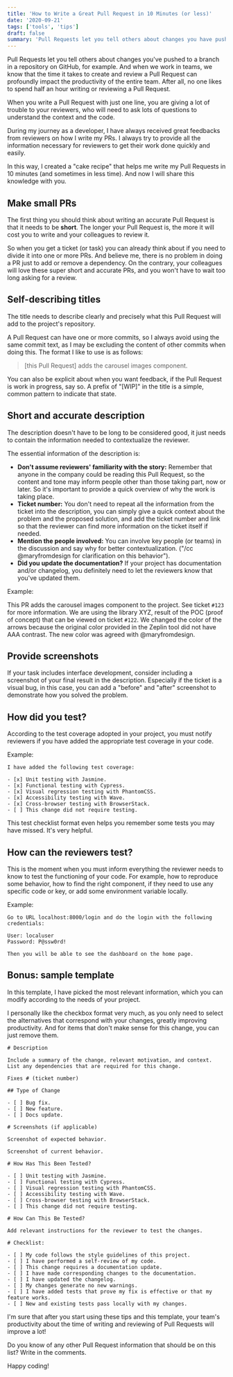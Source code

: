 ```yaml
---
title: 'How to Write a Great Pull Request in 10 Minutes (or less)'
date: '2020-09-21'
tags: ['tools', 'tips']
draft: false
summary: 'Pull Requests let you tell others about changes you have pushed to a branch in a repository on GitHub, for example. And when we work in teams, we know that the time it takes to create and review a Pull Request can profoundly impact the productivity of the entire team. This is why I created a "cake recipe" that helps me write my Pull Requests in 10 minutes (and sometimes in less time). And now I will share this knowledge with you.'
---
```


Pull Requests let you tell others about changes you've pushed to a branch in a repository on GitHub, for example. And when we work in teams, we know that the time it takes to create and review a Pull Request can profoundly impact the productivity of the entire team. After all, no one likes to spend half an hour writing or reviewing a Pull Request.

When you write a Pull Request with just one line, you are giving a lot of trouble to your reviewers, who will need to ask lots of questions to understand the context and the code.

During my journey as a developer, I have always received great feedbacks from reviewers on how I write my PRs. I always try to provide all the information necessary for reviewers to get their work done quickly and easily.

In this way, I created a "cake recipe" that helps me write my Pull Requests in 10 minutes (and sometimes in less time). And now I will share this knowledge with you.

## Make small PRs

The first thing you should think about writing an accurate Pull Request is that it needs to be **short**. The longer your Pull Request is, the more it will cost you to write and your colleagues to review it.

So when you get a ticket (or task) you can already think about if you need to divide it into one or more PRs. And believe me, there is no problem in doing a PR just to add or remove a dependency. On the contrary, your colleagues will love these super short and accurate PRs, and you won't have to wait too long asking for a review.

## Self-describing titles

The title needs to describe clearly and precisely what this Pull Request will add to the project's repository.

A Pull Request can have one or more commits, so I always avoid using the same commit text, as I may be excluding the content of other commits when doing this. The format I like to use is as follows:

> [this Pull Request] adds the carousel images component.

You can also be explicit about when you want feedback, if the Pull Request is work in progress, say so. A prefix of "[WIP]" in the title is a simple, common pattern to indicate that state.

## Short and accurate description

The description doesn't have to be long to be considered good, it just needs to contain the information needed to contextualize the reviewer.

The essential information of the description is:

- **Don't assume reviewers' familiarity with the story:** Remember that anyone in the company could be reading this Pull Request, so the content and tone may inform people other than those taking part, now or later. So it's important to provide a quick overview of why the work is taking place.
- **Ticket number:** You don't need to repeat all the information from the ticket into the description, you can simply give a quick context about the problem and the proposed solution, and add the ticket number and link so that the reviewer can find more information on the ticket itself if needed.
- **Mention the people involved:** You can involve key people (or teams) in the discussion and say why for better contextualization. ("/cc @maryfromdesign for clarification on this behavior").
- **Did you update the documentation?** If your project has documentation and/or changelog, you definitely need to let the reviewers know that you've updated them.

Example:

This PR adds the carousel images component to the project. See ticket `#123` for more information. We are using the library XYZ, result of the POC (proof of concept) that can be viewed on ticket `#122`. We changed the color of the arrows because the original color provided in the Zeplin tool did not have AAA contrast. The new color was agreed with @maryfromdesign.

## Provide screenshots

If your task includes interface development, consider including a screenshot of your final result in the description. Especially if the ticket is a visual bug, in this case, you can add a "before" and "after" screenshot to demonstrate how you solved the problem.

## How did you test?

According to the test coverage adopted in your project, you must notify reviewers if you have added the appropriate test coverage in your code.

Example:

```
I have added the following test coverage:

- [x] Unit testing with Jasmine.
- [x] Functional testing with Cypress.
- [x] Visual regression testing with PhantomCSS.
- [x] Accessibility testing with Wave.
- [x] Cross-browser testing with BrowserStack.
- [ ] This change did not require testing.
```

This test checklist format even helps you remember some tests you may have missed. It's very helpful.

## How can the reviewers test?

This is the moment when you must inform everything the reviewer needs to know to test the functioning of your code. For example, how to reproduce some behavior, how to find the right component, if they need to use any specific code or key, or add some environment variable locally.

Example:

```
Go to URL localhost:8000/login and do the login with the following credentials:

User: localuser
Password: P@ssw0rd!

Then you will be able to see the dashboard on the home page.
```

## Bonus: sample template

In this template, I have picked the most relevant information, which you can modify according to the needs of your project.

I personally like the checkbox format very much, as you only need to select the alternatives that correspond with your changes, greatly improving productivity. And for items that don't make sense for this change, you can just remove them.

```
# Description

Include a summary of the change, relevant motivation, and context.
List any dependencies that are required for this change.

Fixes # (ticket number)

## Type of Change

- [ ] Bug fix.
- [ ] New feature.
- [ ] Docs update.

# Screenshots (if applicable)

Screenshot of expected behavior.

Screenshot of current behavior.

# How Has This Been Tested?

- [ ] Unit testing with Jasmine.
- [ ] Functional testing with Cypress.
- [ ] Visual regression testing with PhantomCSS.
- [ ] Accessibility testing with Wave.
- [ ] Cross-browser testing with BrowserStack.
- [ ] This change did not require testing.

# How Can This Be Tested?

Add relevant instructions for the reviewer to test the changes.

# Checklist:

- [ ] My code follows the style guidelines of this project.
- [ ] I have performed a self-review of my code.
- [ ] This change requires a documentation update.
- [ ] I have made corresponding changes to the documentation.
- [ ] I have updated the changelog.
- [ ] My changes generate no new warnings.
- [ ] I have added tests that prove my fix is effective or that my feature works.
- [ ] New and existing tests pass locally with my changes.
```

I'm sure that after you start using these tips and this template, your team's productivity about the time of writing and reviewing of Pull Requests will improve a lot!

Do you know of any other Pull Request information that should be on this list? Write in the comments.

Happy coding!
